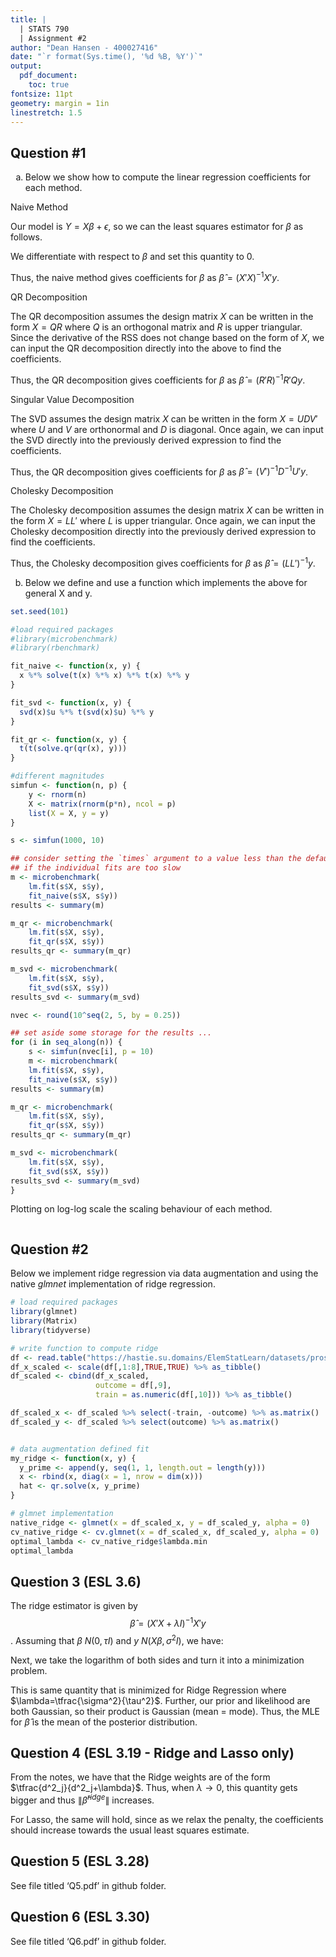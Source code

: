 ```yaml
---
title: |
  | STATS 790
  | Assignment #2
author: "Dean Hansen - 400027416"
date: "`r format(Sys.time(), '%d %B, %Y')`"
output: 
  pdf_document:
    toc: true
fontsize: 11pt
geometry: margin = 1in
linestretch: 1.5
---
```


\newpage
## Question #1

a) Below we show how to compute the linear regression coefficients for each method.

$\text{Naive Method}$

Our model is $Y=X\beta + \epsilon$, so we can the least squares estimator for $\beta$ as follows.

```{=latex}
\begin{align}
\text{RSS} &= \epsilon' \epsilon\\
           &= (Y-X\beta)'(Y-X\beta)\\
           &= Y'Y-2Y'X\beta+\beta'X'X\beta\\
\end{align}
```

We differentiate with respect to $\beta$ and set this quantity to $0$.

```{=latex}
\begin{align}
\tfrac{dRSS}{d\beta} &= -2X'y+2X'X\beta\\
                   0 &= -X'y+X'X\beta\\
         \hat{\beta} &= (X'X)^{-1}X'y\\
\end{align}
```

Thus, the naive method gives coefficients for $\beta$ as $\hat{\beta} = (X'X)^{-1}X'y$.


$\text{QR Decomposition}$

The QR decomposition assumes the design matrix $X$ can be written in the form $X=QR$ where $Q$ is an orthogonal matrix and $R$ is upper triangular. Since the derivative of the RSS does not change based on the form of $X$, we can input the QR decomposition directly into the above to find the coefficients.

```{=latex}
\begin{align}
\hat{\beta} &= (X'X)^{-1}X'y\\
&= ((QR)'QR)^{-1}(QR)'y\\
&= ((R'Q'QR)^{-1}R'Q'y\\
&= ((R'R)^{-1}R'Qy\\
\end{align}
```

Thus, the QR decomposition gives coefficients for $\beta$ as $\hat{\beta}=(R'R)^{-1}R'Qy$.

$\text{Singular Value Decomposition}$

The SVD assumes the design matrix $X$ can be written in the form $X=UDV'$ where $U$ and $V$ are orthonormal and $D$ is diagonal. Once again, we can input the SVD directly into the previously derived expression to find the coefficients.

```{=latex}
\begin{align}
\hat{\beta} &= (X'X)^{-1}X'y\\
&= ((UDV')'UDV')^{-1}(UDV')'y\\
&= (VD'U'UDV')^{-1}VD'U'y\\
&= (VD'DV')^{-1}VD'U'y\\
&= (V')^{-1}D^{-1}U'y\\
\end{align}
```

Thus, the QR decomposition gives coefficients for $\beta$ as $\hat{\beta}=(V')^{-1}D^{-1}U'y$.

$\text{Cholesky Decomposition}$

The Cholesky decomposition assumes the design matrix $X$ can be written in the form $X=LL'$ where $L$ is upper triangular. Once again, we can input the Cholesky decomposition directly into the previously derived expression to find the coefficients.

```{=latex}
\begin{align}
\hat{\beta} &= (X'X)^{-1}X'y\\
&= ((LL')'LL')^{-1}(LL')'y\\
&= (LL'LL')^{-1}LL'y\\
&= (LL')^{-1}y\\
\end{align}
```

Thus, the Cholesky decomposition gives coefficients for $\beta$ as $\hat{\beta}=(LL')^{-1}y$.

b) Below we define and use a function which implements the above for general X and y.

```r
set.seed(101)

#load required packages
#library(microbenchmark)
#library(rbenchmark)

fit_naive <- function(x, y) { 
  x %*% solve(t(x) %*% x) %*% t(x) %*% y
}

fit_svd <- function(x, y) { 
  svd(x)$u %*% t(svd(x)$u) %*% y
}

fit_qr <- function(x, y) { 
  t(t(solve.qr(qr(x), y)))
}

#different magnitudes
simfun <- function(n, p) {
    y <- rnorm(n)
    X <- matrix(rnorm(p*n), ncol = p)
    list(X = X, y = y)
}

s <- simfun(1000, 10)

## consider setting the `times` argument to a value less than the default of 100
## if the individual fits are too slow
m <- microbenchmark(
    lm.fit(s$X, s$y),
    fit_naive(s$X, s$y))
results <- summary(m)  

m_qr <- microbenchmark(
    lm.fit(s$X, s$y),
    fit_qr(s$X, s$y))
results_qr <- summary(m_qr) 

m_svd <- microbenchmark(
    lm.fit(s$X, s$y),
    fit_svd(s$X, s$y))
results_svd <- summary(m_svd)  

nvec <- round(10^seq(2, 5, by = 0.25))

## set aside some storage for the results ...
for (i in seq_along(n)) {
    s <- simfun(nvec[i], p = 10)
    m <- microbenchmark(
    lm.fit(s$X, s$y),
    fit_naive(s$X, s$y))
results <- summary(m)  

m_qr <- microbenchmark(
    lm.fit(s$X, s$y),
    fit_qr(s$X, s$y))
results_qr <- summary(m_qr) 

m_svd <- microbenchmark(
    lm.fit(s$X, s$y),
    fit_svd(s$X, s$y))
results_svd <- summary(m_svd)  
}

```


Plotting on log-log scale the scaling behaviour of each method.

```r

```


\newpage
## Question #2

Below we implement ridge regression via data augmentation and using the native $glmnet$ implementation of ridge regression.

```r

# load required packages
library(glmnet)
library(Matrix)
library(tidyverse)

# write function to compute ridge
df <- read.table("https://hastie.su.domains/ElemStatLearn/datasets/prostate.data")
df_x_scaled <- scale(df[,1:8],TRUE,TRUE) %>% as_tibble()
df_scaled <- cbind(df_x_scaled,
                   outcome = df[,9],
                   train = as.numeric(df[,10])) %>% as_tibble()

df_scaled_x <- df_scaled %>% select(-train, -outcome) %>% as.matrix()
df_scaled_y <- df_scaled %>% select(outcome) %>% as.matrix()


# data augmentation defined fit
my_ridge <- function(x, y) {
  y_prime <- append(y, seq(1, 1, length.out = length(y)))
  x <- rbind(x, diag(x = 1, nrow = dim(x)))
  hat <- qr.solve(x, y_prime)
}

# glmnet implementation
native_ridge <- glmnet(x = df_scaled_x, y = df_scaled_y, alpha = 0)
cv_native_ridge <- cv.glmnet(x = df_scaled_x, df_scaled_y, alpha = 0)
optimal_lambda <- cv_native_ridge$lambda.min
optimal_lambda
```

\newpage
## Question 3 (ESL 3.6)

The ridge estimator is given by $$\hat{\beta} = (X'X+ \lambda I)^{-1}X'y$$. Assuming that $\beta \text{~}N(0,\tau I)$ and $y \text{~}N(X\beta, \sigma^2I)$, we have:

```{=latex}
\begin{align}
\hat{\beta} &= \text{argmax } Pr(y | X, \beta)Pr(\beta)\\
&= \text{argmax } e^{-\tfrac{1}{2\tau^2}\beta'\beta} e^{-\tfrac{1}{2\sigma^2}(y-X\beta)'(y-X\beta)}\\
&= \text{argmax } e^{-\tfrac{1}{2\tau^2}\beta'\beta -\tfrac{1}{2\sigma^2}(y-X\beta)'(y-X\beta)}
\end{align}
```

Next, we take the logarithm of both sides and turn it into a minimization problem.

```{=latex}
\begin{align}
log(\hat{\beta}) &= \text{argmin } \tfrac{1}{2\tau^2}\beta'\beta + \tfrac{1}{2\sigma^2}(y-X\beta)'(y-X\beta)\\
&= \text{argmin } \tfrac{1}{2\tau^2} \|\beta \|^2_2 + \tfrac{1}{2\sigma^2}(y-X\beta)'(y-X\beta)\\
&= \text{argmin } \tfrac{\sigma^2}{\tau^2} \|\beta \|^2_2 + (y-X\beta)'(y-X\beta)
\end{align}
```

This is same quantity that is minimized for Ridge Regression where $\lambda=\tfrac{\sigma^2}{\tau^2}$. Further, our prior and likelihood are both Gaussian, so their product is Gaussian (mean = mode). Thus, the MLE for $\hat{\beta}$ is the mean of the posterior distribution.

\newpage
## Question 4 (ESL 3.19 - Ridge and Lasso only)

From the notes, we have that the Ridge weights are of the form $\tfrac{d^2_j}{d^2_j+\lambda}$. Thus, when $\lambda \rightarrow 0$, this quantity gets bigger and thus $\|\hat{\beta}^{ridge} \|$ increases.

For Lasso, the same will hold, since as we relax the penalty, the coefficients should increase towards the usual least squares estimate.

\newpage
## Question 5 (ESL 3.28)

See file titled 'Q5.pdf' in github folder.

## Question 6 (ESL 3.30)

See file titled 'Q6.pdf' in github folder.





